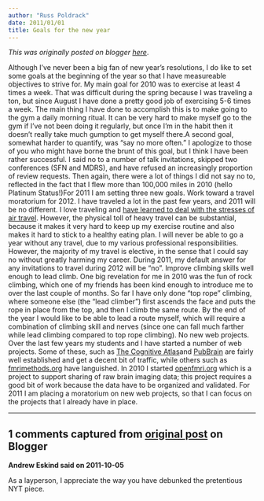 ```yaml
---
author: "Russ Poldrack"
date: 2011/01/01
title: Goals for the new year
---
```


*This was originally posted on blogger [here](https://russpoldrack.blogspot.com/2011/01/goals-for-new-year.html)*.

Although I've never been a big fan of new year's resolutions, I do like to set some goals at the beginning of the year so that I have measureable objectives to strive for.  My main goal for 2010 was to exercise at least 4 times a week.  That was difficult during the spring because I was traveling a ton, but since August I have done a pretty good job of exercising 5-6 times a week.  The main thing I have done to accomplish this is to make going to the gym a daily morning ritual.  It can be very hard to make myself go to the gym if I've not been doing it regularly, but once I'm in the habit then it doesn't really take much gumption to get myself there.A second goal, somewhat harder to quantify, was "say no more often."  I apologize to those of you who might have borne the brunt of this goal, but I think I have been rather successful.  I said no to a number of talk invitations, skipped two conferences (SFN and MDRS), and have refused an increasingly proportion of review requests.  Then again, there were a lot of things I did not say no to, reflected in the fact that I flew more than 100,000 miles in 2010 (hello Platinum Status!)For 2011 I am setting three new goals.  Work toward a travel moratorium for 2012.  I have traveled a lot in the past few years, and 2011 will be no different.  I love traveling and [have learned to deal with the stresses of air travel](http://www.russpoldrack.org/2010/11/becoming-academic-road-warrior.html).  However, the physical toll of heavy travel can be substantial, because it makes it very hard to keep up my exercise routine and also makes it hard to stick to a healthy eating plan.  I will never be able to go a year without any travel, due to my various professional responsibilities.  However, the majority of my travel is elective, in the sense that I could say no without greatly harming my career.  During 2011, my default answer for any invitations to travel during 2012 will be "no".  Improve climbing skills well enough to lead climb.  One big revelation for me in 2010 was the fun of rock climbing, which one of my friends has been kind enough to introduce me to over the last couple of months.  So far I have only done "top rope" climbing, where someone else (the "lead climber") first ascends the face and puts the rope in place from the top, and then I climb the same route.  By the end of the year I would like to be able to lead a route myself, which will require a combination of climbing skill and nerves (since one can fall much farther while lead climbing compared to top rope climbing).  No new web projects.  Over the last few years my students and I have started a number of web projects.  Some of these, such as [The Cognitive Atlas ](http://www.cognitiveatlas.org/)and [PubBrain](http://www.pubbrain.org/) are fairly well established and get a decent bit of traffic, while others such as [fmrimethods.org](http://fmrimethods.org/) have languished.  In 2010 I started [openfmri.org](http://openfmri.org/) which is a project to support sharing of raw brain imaging data; this project requires a good bit of work because the data have to be organized and validated.  For 2011 I am placing a moratorium on new web projects, so that I can focus on the projects that I already have in place.

---

## 1 comments captured from [original post](https://russpoldrack.blogspot.com/2011/01/goals-for-new-year.html) on Blogger

**Andrew Eskind said on 2011-10-05**

As a layperson, I appreciate the way you have debunked the pretentious NYT piece.

